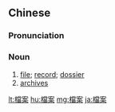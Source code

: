 {{also|档案}}
==Chinese==
{{zh-forms|s=档案}}

===Pronunciation===
{{zh-pron
|m=檔'àn
|c=dong2 on3
|mn=qz,xm,zz:tòng-àn/tw:tóng-àn
|cat=n
}}

===Noun===
{{zh-noun}}

# [[file]]; [[record]]; [[dossier]]
# [[archives]]

{{zh-cat|Elementary}}

[[lt:檔案]]
[[hu:檔案]]
[[mg:檔案]]
[[ja:檔案]]